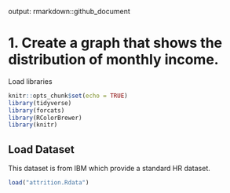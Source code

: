output: rmarkdown::github_document

# 1. Create a graph that shows the distribution of monthly income.

Load libraries

```r
knitr::opts_chunk$set(echo = TRUE)
library(tidyverse)
library(forcats)
library(RColorBrewer)
library(knitr)
```

## Load Dataset
This dataset is from IBM which provide a standard HR dataset.

```r
load("attrition.Rdata")
```

